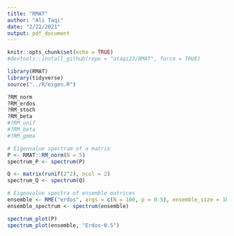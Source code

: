 ```yaml
---
title: "RMAT"
author: "Ali Taqi"
date: "2/22/2021"
output: pdf_document
---
```


```r
knitr::opts_chunk$set(echo = TRUE)
#devtools::install_github(repo = "ataqi23/RMAT", force = TRUE)
```

```r
library(RMAT)
library(tidyverse)
source("../R/eigen.R")
```

```r
?RM_norm
?RM_erdos
?RM_stoch
?RM_beta
#?RM_unif
#?RM_beta
#?RM_gmma
```

```r
# Eigenvalue spectrum of a matrix
P <- RMAT::RM_norm(N = 5)
spectrum_P <- spectrum(P)

Q <- matrix(runif(2^2), ncol = 2)
spectrum_Q <- spectrum(Q)

# Eigenvalue spectra of ensemble matrices
ensemble <- RME("erdos", args = c(N = 100, p = 0.5), ensemble_size = 1000)
ensemble_spectrum <- spectrum(ensemble)
```

```r
spectrum_plot(P)
spectrum_plot(ensemble, "Erdos-0.5")
```

```r

```

